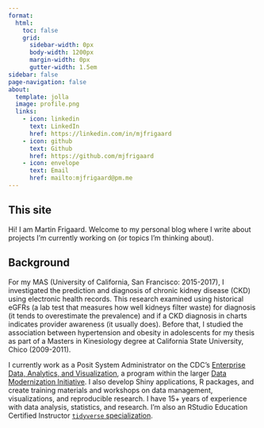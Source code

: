 ```yaml
---
format:
  html: 
    toc: false
    grid:
      sidebar-width: 0px
      body-width: 1200px
      margin-width: 0px
      gutter-width: 1.5em
sidebar: false
page-navigation: false
about:
  template: jolla
  image: profile.png
  links:
    - icon: linkedin
      text: LinkedIn
      href: https://linkedin.com/in/mjfrigaard
    - icon: github
      text: Github
      href: https://github.com/mjfrigaard
    - icon: envelope
      text: Email
      href: mailto:mjfrigaard@pm.me
---
```


## This site 

Hi! I am Martin Frigaard. Welcome to my personal blog where I write about projects I'm currently working on (or topics I'm thinking about).

## Background

For my MAS (University of California, San Francisco: 2015-2017), I investigated the prediction and diagnosis of chronic kidney disease (CKD) using electronic health records. This research examined using historical eGFRs (a lab test that measures how well kidneys filter waste) for diagnosis (it tends to overestimate the prevalence) and if a CKD diagnosis in charts indicates provider awareness (it usually does). Before that, I studied the association between hypertension and obesity in adolescents for my thesis as part of a Masters in Kinesiology degree at California State University, Chico (2009-2011).

I currently work as a Posit System Administrator on the CDC's [Enterprise Data, Analytics, and Visualization](https://www.cdc.gov/surveillance/data-modernization/technologies/edav.html), a program within the larger [Data Modernization Initiative](https://www.cdc.gov/surveillance/data-modernization/index.html). I also develop Shiny applications, R packages, and create training materials and workshops on data management, visualizations, and reproducible research. I have 15+ years of experience with data analysis, statistics, and research. I'm also an RStudio Education Certified Instructor [`tidyverse` specialization](https://education.rstudio.com/trainers/).
